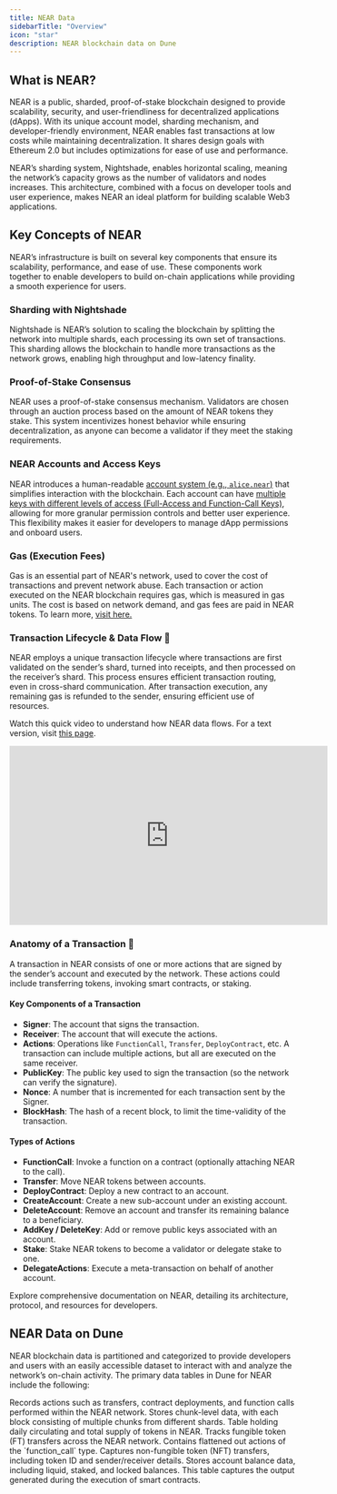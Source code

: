 ```yaml
---
title: NEAR Data
sidebarTitle: "Overview"
icon: "star"
description: NEAR blockchain data on Dune
---
```


## What is NEAR?

NEAR is a public, sharded, proof-of-stake blockchain designed to provide scalability, security, and user-friendliness for decentralized applications (dApps). With its unique account model, sharding mechanism, and developer-friendly environment, NEAR enables fast transactions at low costs while maintaining decentralization. It shares design goals with Ethereum 2.0 but includes optimizations for ease of use and performance.

NEAR’s sharding system, Nightshade, enables horizontal scaling, meaning the network’s capacity grows as the number of validators and nodes increases. This architecture, combined with a focus on developer tools and user experience, makes NEAR an ideal platform for building scalable Web3 applications.

## Key Concepts of NEAR

NEAR’s infrastructure is built on several key components that ensure its scalability, performance, and ease of use. These components work together to enable developers to build on-chain applications while providing a smooth experience for users.

### **Sharding with Nightshade**
Nightshade is NEAR’s solution to scaling the blockchain by splitting the network into multiple shards, each processing its own set of transactions. This sharding allows the blockchain to handle more transactions as the network grows, enabling high throughput and low-latency finality.

### **Proof-of-Stake Consensus**
NEAR uses a proof-of-stake consensus mechanism. Validators are chosen through an auction process based on the amount of NEAR tokens they stake. This system incentivizes honest behavior while ensuring decentralization, as anyone can become a validator if they meet the staking requirements.

### **NEAR Accounts and Access Keys**
NEAR introduces a human-readable [account system (e.g., `alice.near`)](https://docs.near.org/concepts/protocol/account-id) that simplifies interaction with the blockchain. Each account can have [multiple keys with different levels of access (Full-Access and Function-Call Keys)](https://docs.near.org/concepts/protocol/access-keys), allowing for more granular permission controls and better user experience. This flexibility makes it easier for developers to manage dApp permissions and onboard users.

### **Gas (Execution Fees)**

Gas is an essential part of NEAR's network, used to cover the cost of transactions and prevent network abuse. Each transaction or action executed on the NEAR blockchain requires gas, which is measured in gas units. The cost is based on network demand, and gas fees are paid in NEAR tokens. To learn more, [visit here.](https://docs.near.org/concepts/protocol/gas#gas-units--gas-price)

### **Transaction Lifecycle & Data Flow 🌊**
NEAR employs a unique transaction lifecycle where transactions are first validated on the sender’s shard, turned into receipts, and then processed on the receiver’s shard. This process ensures efficient transaction routing, even in cross-shard communication. After transaction execution, any remaining gas is refunded to the sender, ensuring efficient use of resources.

Watch this quick video to understand how NEAR data flows. For a text version, visit [this page](https://docs.near.org/concepts/data-flow/near-data-flow).
<iframe width="560" height="315" src="https://www.youtube.com/embed/VSBJ-A69Km4?si=_LgBFWoJvBuHCebz" title="YouTube video player" frameborder="0" allow="accelerometer; autoplay; clipboard-write; encrypted-media; gyroscope; picture-in-picture; web-share" referrerpolicy="strict-origin-when-cross-origin" allowfullscreen></iframe>


### **Anatomy of a Transaction 🔎**
A transaction in NEAR consists of one or more actions that are signed by the sender’s account and executed by the network. These actions could include transferring tokens, invoking smart contracts, or staking.

#### Key Components of a Transaction
- **Signer**: The account that signs the transaction.
- **Receiver**: The account that will execute the actions.
- **Actions**: Operations like `FunctionCall`, `Transfer`, `DeployContract`, etc. A transaction can include multiple actions, but all are executed on the same receiver.
- **PublicKey**: The public key used to sign the transaction (so the network can verify the signature).
- **Nonce**: A number that is incremented for each transaction sent by the Signer.
- **BlockHash**: The hash of a recent block, to limit the time-validity of the transaction.

#### Types of Actions
- **FunctionCall**: Invoke a function on a contract (optionally attaching NEAR to the call).
- **Transfer**: Move NEAR tokens between accounts.
- **DeployContract**: Deploy a new contract to an account.
- **CreateAccount**: Create a new sub-account under an existing account.
- **DeleteAccount**: Remove an account and transfer its remaining balance to a beneficiary.
- **AddKey / DeleteKey**: Add or remove public keys associated with an account.
- **Stake**: Stake NEAR tokens to become a validator or delegate stake to one.
- **DelegateActions**: Execute a meta-transaction on behalf of another account.

<CardGroup cols={1}>
  <Card title="NEAR documentation" icon="link" href="https://docs.near.org/">
    Explore comprehensive documentation on NEAR, detailing its architecture, protocol, and resources for developers.
  </Card>
</CardGroup>

## NEAR Data on Dune

NEAR blockchain data is partitioned and categorized to provide developers and users with an easily accessible dataset to interact with and analyze the network’s on-chain activity. The primary data tables in Dune for NEAR include the following:

<CardGroup cols={2}>
  <Card title="Actions" icon="message-arrow-up" href="/data-catalog/near/actions">
    Records actions such as transfers, contract deployments, and function calls performed within the NEAR network.
  </Card>

  <Card title="Block Chunks" icon="cube" href="/data-catalog/near/block_chunks">
    Stores chunk-level data, with each block consisting of multiple chunks from different shards.
  </Card>

  <Card title="Circulating Supply" icon="money-bill" href="/data-catalog/near/circulating_supply">
    Table holding daily circulating and total supply of tokens in NEAR.
  </Card>

  <Card title="FT Transfers" icon="swap" href="/data-catalog/near/ft_transfers">
    Tracks fungible token (FT) transfers across the NEAR network.
  </Card>

  <Card title="Function Calls" icon="file" href="/data-catalog/near/function_call">
    Contains flattened out actions of the  `function_call` type.
  </Card>

  <Card title="NFT Transfers" icon="right-left-large" href="/data-catalog/near/nft_transfers">
    Captures non-fungible token (NFT) transfers, including token ID and sender/receiver details.
  </Card>

  <Card title="Balances" icon="notebook" href="/data-catalog/near/balances">
    Stores account balance data, including liquid, staked, and locked balances.
  </Card>

  <Card title="Logs" icon="bolt" href="/data-catalog/near/logs">
    This table captures the output generated during the execution of smart contracts.
  </Card>
</CardGroup>
